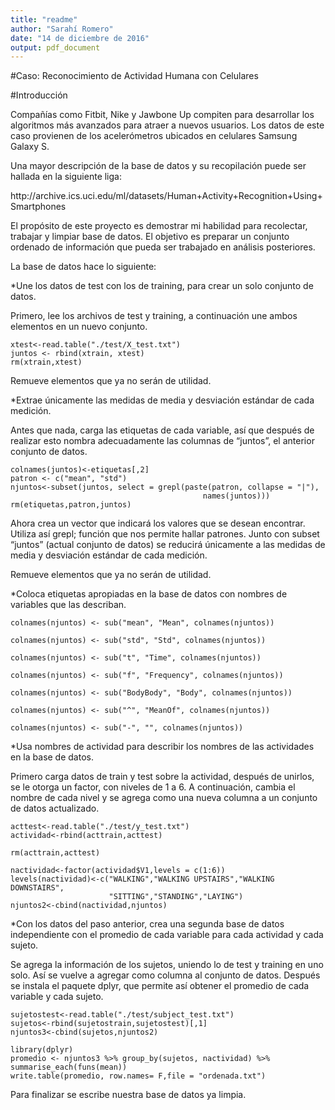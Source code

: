 ```yaml
---
title: "readme"
author: "Sarahí Romero"
date: "14 de diciembre de 2016"
output: pdf_document
---
```

#Caso: Reconocimiento de Actividad Humana con Celulares

#Introducción

Compañías como Fitbit, Nike y Jawbone Up compiten para desarrollar los algoritmos más avanzados para atraer a nuevos usuarios. Los datos de este caso provienen de los acelerómetros ubicados en celulares Samsung Galaxy S.

Una mayor descripción de la base de datos y su recopilación puede ser hallada en la siguiente liga:

http://archive.ics.uci.edu/ml/datasets/Human+Activity+Recognition+Using+Smartphones

El propósito de este proyecto es demostrar mi habilidad para recolectar, trabajar y limpiar base de datos. El objetivo es preparar un conjunto ordenado de información que pueda ser trabajado en análisis posteriores.

La base de datos hace lo siguiente:

*Une los datos de test con los de training, para crear un solo conjunto de datos.

Primero, lee los archivos de test y training, a continuación une ambos elementos
en un nuevo conjunto.

```xtrain<-read.table("./train/X_train.txt")
xtest<-read.table("./test/X_test.txt")
juntos <- rbind(xtrain, xtest)
rm(xtrain,xtest)
```
Remueve elementos que ya no serán de utilidad. 

*Extrae únicamente las medidas de media y desviación estándar de cada medición.

Antes que nada, carga las etiquetas de cada variable, así que después de 
realizar esto nombra adecuadamente las columnas de "juntos", el anterior conjunto
de datos. 

```etiquetas<-read.table("features.txt")
colnames(juntos)<-etiquetas[,2]
patron <- c("mean", "std")
njuntos<-subset(juntos, select = grepl(paste(patron, collapse = "|"), 
                                           names(juntos)))
rm(etiquetas,patron,juntos)
```
Ahora crea un vector que indicará los valores que se desean encontrar.
Utiliza así grepl; función que nos permite hallar patrones. Junto con subset
"juntos" (actual conjunto de datos) se reducirá únicamente a las medidas
de media y desviación estándar de cada medición.

Remueve elementos que ya no serán de utilidad. 

*Coloca etiquetas apropiadas en la base de datos con nombres de variables que las describan.

```
colnames(njuntos) <- sub("mean", "Mean", colnames(njuntos))

colnames(njuntos) <- sub("std", "Std", colnames(njuntos))

colnames(njuntos) <- sub("t", "Time", colnames(njuntos))

colnames(njuntos) <- sub("f", "Frequency", colnames(njuntos))

colnames(njuntos) <- sub("BodyBody", "Body", colnames(njuntos))

colnames(njuntos) <- sub("^", "MeanOf", colnames(njuntos))

colnames(njuntos) <- sub("-", "", colnames(njuntos))
```

*Usa nombres de actividad para describir los nombres de las actividades en la base de datos.

Primero carga datos de train y test sobre la actividad, después de unirlos,
se le otorga un factor, con niveles de 1 a 6. A continuación, cambia el 
nombre de cada nivel y se agrega como una nueva columna a un conjunto de datos 
actualizado.

```acttrain<-read.table("./train/y_train.txt")
acttest<-read.table("./test/y_test.txt")
actividad<-rbind(acttrain,acttest)

rm(acttrain,acttest)

nactividad<-factor(actividad$V1,levels = c(1:6))
levels(nactividad)<-c("WALKING","WALKING UPSTAIRS","WALKING DOWNSTAIRS",
                      "SITTING","STANDING","LAYING")
njuntos2<-cbind(nactividad,njuntos)

```

*Con los datos del paso anterior, crea una segunda base de datos independiente con el promedio de cada variable para cada actividad y cada sujeto.

Se agrega la información de los sujetos, uniendo lo de test y training en uno solo. Así se vuelve a agregar como columna al conjunto de datos. 
Después se instala el paquete dplyr, que permite así obtener el promedio de 
cada variable y cada sujeto. 

```sujetostrain<-read.table("./train/subject_train.txt")
sujetostest<-read.table("./test/subject_test.txt")
sujetos<-rbind(sujetostrain,sujetostest)[,1]
njuntos3<-cbind(sujetos,njuntos2)

library(dplyr)
promedio <- njuntos3 %>% group_by(sujetos, nactividad) %>% summarise_each(funs(mean))
write.table(promedio, row.names= F,file = "ordenada.txt") 

```
Para finalizar se escribe nuestra base de datos ya limpia. 
